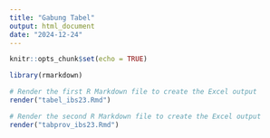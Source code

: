 ```yaml
---
title: "Gabung Tabel"
output: html_document
date: "2024-12-24"
---
```


```r
knitr::opts_chunk$set(echo = TRUE)

library(rmarkdown)

# Render the first R Markdown file to create the Excel output
render("tabel_ibs23.Rmd")

# Render the second R Markdown file to create the Excel output
render("tabprov_ibs23.Rmd")

```


